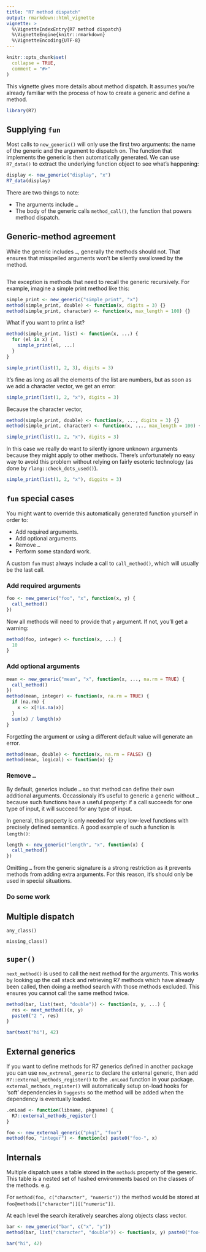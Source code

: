 ```yaml
---
title: "R7 method dispatch"
output: rmarkdown::html_vignette
vignette: >
  %\VignetteIndexEntry{R7 method dispatch}
  %\VignetteEngine{knitr::rmarkdown}
  %\VignetteEncoding{UTF-8}
---
```


```r
knitr::opts_chunk$set(
  collapse = TRUE,
  comment = "#>"
)
```

This vignette gives more details about method dispatch.
It assumes you're already familiar with the process of how to create a generic and define a method.

```r
library(R7)
```

## Supplying `fun`

Most calls to `new_generic()` will only use the first two arguments: the name of the generic and the argument to dispatch on.
The function that implements the generic is then automatically generated.
We can use `R7_data()` to extract the underlying function object to see what's happening:

```r
display <- new_generic("display", "x")
R7_data(display)
```

There are two things to note:

-   The arguments include `…`
-   The body of the generic calls `method_call()`, the function that powers method dispatch.

## Generic-method agreement

While the generic includes `…`, generally the methods should not.
That ensures that misspelled arguments won't be silently swallowed by the method.

```r

```

The exception is methods that need to recall the generic recursively.
For example, imagine a simple print method like this:

```r
simple_print <- new_generic("simple_print", "x")
method(simple_print, double) <- function(x, digits = 3) {}
method(simple_print, character) <- function(x, max_length = 100) {}
```

What if you want to print a list?

```r
method(simple_print, list) <- function(x, ...) {
  for (el in x) {
    simple_print(el, ...)
  }
}

simple_print(list(1, 2, 3), digits = 3)
```

It's fine as long as all the elements of the list are numbers, but as soon as we add a character vector, we get an error:

```r
simple_print(list(1, 2, "x"), digits = 3)
```

Because the character vector,

```r
method(simple_print, double) <- function(x, ..., digits = 3) {}
method(simple_print, character) <- function(x, ..., max_length = 100) {}

simple_print(list(1, 2, "x"), digits = 3)
```

In this case we really do want to silently ignore unknown arguments because they might apply to other methods.
There's unfortunately no easy way to avoid this problem without relying on fairly esoteric technology (as done by `rlang::check_dots_used()`).

```r
simple_print(list(1, 2, "x"), diggits = 3)
```

## `fun` special cases

You might want to override this automatically generated function yourself in order to:

-   Add required arguments.
-   Add optional arguments.
-   Remove `…`
-   Perform some standard work.

A custom `fun` must always include a call to `call_method()`, which will usually be the last call.

### Add required arguments

```r
foo <- new_generic("foo", "x", function(x, y) {
  call_method()
})
```

Now all methods will need to provide that `y` argument.
If not, you'll get a warning:

```r
method(foo, integer) <- function(x, ...) {
  10
}
```

### Add optional arguments

```r
mean <- new_generic("mean", "x", function(x, ..., na.rm = TRUE) {
  call_method()
})
method(mean, integer) <- function(x, na.rm = TRUE) {
  if (na.rm) {
    x <- x[!is.na(x)]
  }
  sum(x) / length(x)
}
```

Forgetting the argument or using a different default value will generate an error.

```r
method(mean, double) <- function(x, na.rm = FALSE) {}
method(mean, logical) <- function(x) {}
```

### Remove `…`

By default, generics include `…` so that method can define their own additional arguments.
Occassionaly it's useful to generic a generic without `…` because such functions have a useful property: if a call succeeds for one type of input, it will succeed for any type of input.

In general, this property is only needed for very low-level functions with precisely defined semantics.
A good example of such a function is `length()`:

```r
length <- new_generic("length", "x", function(x) {
  call_method()
})
```

Omitting `…` from the generic signature is a strong restriction as it prevents methods from adding extra arguments.
For this reason, it's should only be used in special situations.

### Do some work

## Multiple dispatch

`any_class()`

`missing_class()`

## `super()`

`next_method()` is used to call the next method for the arguments.
This works by looking up the call stack and retrieving R7 methods which have already been called, then doing a method search with those methods excluded.
This ensures you cannot call the same method twice.

```r
method(bar, list(text, "double")) <- function(x, y, ...) {
  res <- next_method()(x, y)
  paste0("2 ", res)
}

bar(text("hi"), 42)
```

## External generics

If you want to define methods for R7 generics defined in another package you can use `new_extrenal_generic` to declare the external generic, then add `R7::external_methods_register()` to the `.onLoad` function in your package.
`external_methods_register()` will automatically setup on-load hooks for 'soft' dependencies in `Suggests` so the method will be added when the dependency is eventually loaded.

```r
.onLoad <- function(libname, pkgname) {
  R7::external_methods_register()
}

foo <- new_external_generic("pkg1", "foo")
method(foo, "integer") <- function(x) paste0("foo-", x)
```

## Internals

Multiple dispatch uses a table stored in the `methods` property of the generic.
This table is a nested set of hashed environments based on the classes of the methods.
e.g.

For `method(foo, c("character", "numeric"))` the method would be stored at `foo@methods[["character"]][["numeric"]]`.

At each level the search iteratively searches along objects class vector.

```r
bar <- new_generic("bar", c("x", "y"))
method(bar, list("character", "double")) <- function(x, y) paste0("foo-", x, ":", y)

bar("hi", 42)
```

## 
